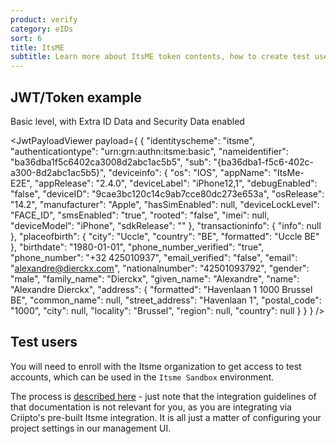 ```yaml
---
product: verify
category: eIDs
sort: 6
title: ItsME
subtitle: Learn more about ItsME token contents, how to create test users and how to gain access to production.
---
```



## JWT/Token example

Basic level, with Extra ID Data and Security Data enabled

<JwtPayloadViewer
  payload={
    {
      "identityscheme": "itsme",
      "authenticationtype": "urn:grn:authn:itsme:basic",
      "nameidentifier": "ba36dba1f5c6402ca3008d2abc1ac5b5",
      "sub": "{ba36dba1-f5c6-402c-a300-8d2abc1ac5b5}",
      "deviceinfo": {
        "os": "IOS",
        "appName": "ItsMe-E2E",
        "appRelease": "2.4.0",
        "deviceLabel": "iPhone12,1",
        "debugEnabled": "false",
        "deviceID": "9cae3bc120c14c9ab7cce80dc273e653a",
        "osRelease": "14.2",
        "manufacturer": "Apple",
        "hasSimEnabled": null,
        "deviceLockLevel": "FACE_ID",
        "smsEnabled": "true",
        "rooted": "false",
        "imei": null,
        "deviceModel": "iPhone",
        "sdkRelease": ""
      },
      "transactioninfo": {
        "info": null
      },
      "placeofbirth": {
        "city": "Uccle",
        "country": "BE",
        "formatted": "Uccle BE"
      },
      "birthdate": "1980-01-01",
      "phone_number_verified": "true",
      "phone_number": "+32 425010937",
      "email_verified": "false",
      "email": "alexandre@dierckx.com",
      "nationalnumber": "42501093792",
      "gender": "male",
      "family_name": "Dierckx",
      "given_name": "Alexandre",
      "name": "Alexandre Dierckx",
      "address": {
        "formatted": "Havenlaan 1 1000 Brussel BE",
        "common_name": null,
        "street_address": "Havenlaan 1",
        "postal_code": "1000",
        "city": null,
        "locality": "Brussel",
        "region": null,
        "country": null
      }
    }
  }
/>

## Test users

You will need to enroll with the Itsme organization to get access to test accounts, which can be used in the `Itsme Sandbox` environment.

The process is [described here](https://brand.belgianmobileid.be/d/CX5YsAKEmVI7/let-s-get-started#/step-by-step-guide/4-test-itsme-in-your-application) - just note that the integration guidelines of that documentation is not relevant for you, as you are integrating via Criipto's pre-built Itsme integration. It is all just a matter of configuring your project settings in our management UI.